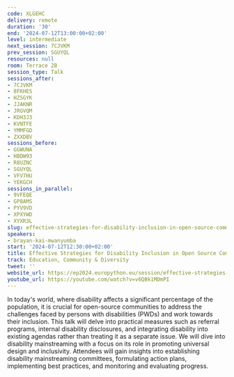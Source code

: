 ```yaml
---
code: XLGEHC
delivery: remote
duration: '30'
end: '2024-07-12T13:00:00+02:00'
level: intermediate
next_session: 7CJVKM
prev_session: SGUYQL
resources: null
room: Terrace 2B
session_type: Talk
sessions_after:
- 7CJVKM
- 8FKHES
- HZSGYK
- JJAKNR
- JRGVQM
- KDH3J3
- KVNTFE
- YMMFGD
- ZXXDBV
sessions_before:
- GGWUNA
- HBDW93
- R8UZNC
- SGUYQL
- VFV7HU
- YEKGCH
sessions_in_parallel:
- 9VFEQE
- GP8AMS
- PYV9VD
- XPXYWD
- XYXR3L
slug: effective-strategies-for-disability-inclusion-in-open-source-communities
speakers:
- brayan-kai-mwanyumba
start: '2024-07-12T12:30:00+02:00'
title: Effective Strategies for Disability Inclusion in Open Source Communities
track: Education, Community & Diversity
tweet: ''
website_url: https://ep2024.europython.eu/session/effective-strategies-for-disability-inclusion-in-open-source-communities
youtube_url: https://youtube.com/watch?v=v6QBk1MDmPI
---
```


In today's world, where disability affects a significant percentage of the population, it is crucial for open-source communities to address the challenges faced by persons with disabilities (PWDs) and work towards their inclusion. This talk will delve into practical measures such as referral programs, internal disability disclosures, and integrating disability into existing agendas rather than treating it as a separate issue. We will dive into disability mainstreaming with a focus on its role in promoting universal design and inclusivity. Attendees will gain insights into establishing disability mainstreaming committees, formulating action plans, implementing best practices, and monitoring and evaluating progress.
